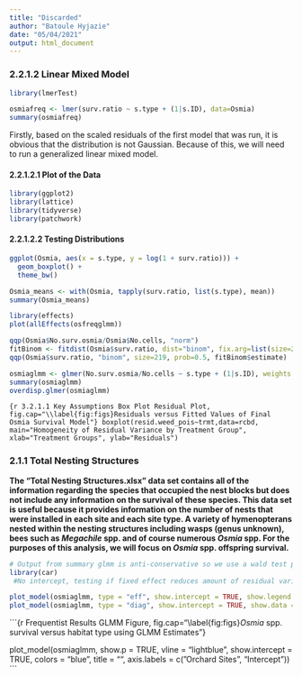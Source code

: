 ```yaml
---
title: "Discarded"
author: "Batoule Hyjazie"
date: "05/04/2021"
output: html_document
---
```


### 2.2.1.2 Linear Mixed Model

```r

library(lmerTest)

osmiafreq <- lmer(surv.ratio ~ s.type + (1|s.ID), data=Osmia)
summary(osmiafreq)
```

Firstly, based on the scaled residuals of the first model that was run, it is obvious that the distribution is not Gaussian. Because of this, we will need to run a generalized linear mixed model.

#### 2.2.1.2.1 Plot of the Data

```r

library(ggplot2)
library(lattice)
library(tidyverse)
library(patchwork)
```

#### 2.2.1.2.2 Testing Distributions

```r

ggplot(Osmia, aes(x = s.type, y = log(1 + surv.ratio))) +
  geom_boxplot() +
  theme_bw()

Osmia_means <- with(Osmia, tapply(surv.ratio, list(s.type), mean))
summary(Osmia_means)
```

```r
library(effects)
plot(allEffects(osfreqglmm))
```

```r
qqp(Osmia$No.surv.osmia/Osmia$No.cells, "norm")
fitBinom <- fitdist(Osmia$surv.ratio, dist="binom", fix.arg=list(size=219), start=list(prob=0.5))
qqp(Osmia$surv.ratio, "binom", size=219, prob=0.5, fitBinom$estimate)
```

```r
osmiaglmm <- glmer(No.surv.osmia/No.cells ~ s.type + (1|s.ID), weights = No.cells, family = binomial(link="logit"), data=Osmia)
summary(osmiaglmm)
overdisp.glmer(osmiaglmm)
```

```{r 3.2.1.1 Key Assumptions Box Plot Residual Plot, fig.cap="\\label{fig:figs}Residuals versus Fitted Values of Final Osmia Survival Model"}
boxplot(resid.weed_pois~trmt,data=rcbd, main="Homogeneity of Residual Variance by Treatment Group", xlab="Treatment Groups", ylab="Residuals")
```

### 2.1.1 Total Nesting Structures

**The "Total Nesting Structures.xlsx" data set contains all of the information regarding the species that occupied the nest blocks but does not include any information on the survival of these species. This data set is useful because it provides information on the number of nests that were installed in each site and each site type. A variety of hymenopterans nested within the nesting structures including wasps (genus unknown), bees such as *Megachile* spp. and of course numerous *Osmia* spp. For the purposes of this analysis, we will focus on *Osmia* spp. offspring survival.**

```r

# Output from summary glmm is anti-conservative so we use a wald test p-values which are not as strongly biased as the z-test from the summary
library(car)
 #No intercept, testing if fixed effect reduces amount of residual variation (fitting a model with no parameter and comparing with the parameter of interest) You compare the deviance between the two and get an estimate of the p-values. The intercept is an estimate it doesn't explain any variance (knowing if the intercept differs from 0 is not important info0, will tell you if the different levels within a factor different from one another)
```

```r

plot_model(osmiaglmm, type = "eff", show.intercept = TRUE, show.legend = TRUE, colors = "lightblue")
plot_model(osmiaglmm, type = "diag", show.intercept = TRUE, show.data = TRUE, show.legend = TRUE, colors = "Set2")
```

```{r Frequentist Results GLMM Figure, fig.cap="\\label{fig:figs}*Osmia* spp. survival versus habitat type using GLMM Estimates"}

plot_model(osmiaglmm, show.p = TRUE, vline = "lightblue", show.intercept = TRUE, colors = "blue", title = "", axis.labels = c("Orchard Sites", "Intercept"))
```

